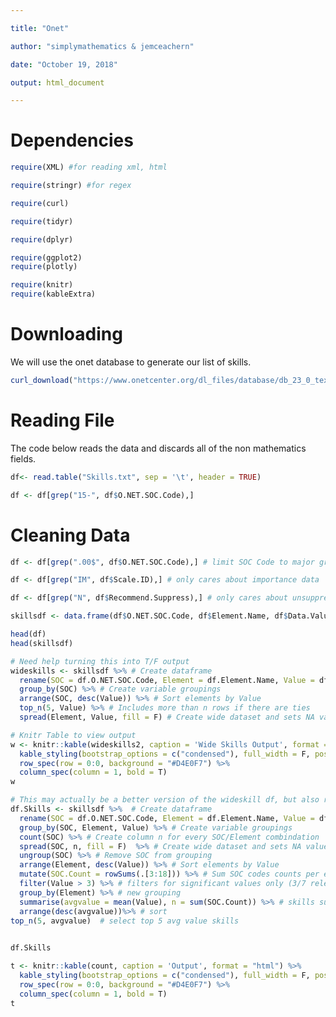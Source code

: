 ---

title: "Onet"

author: "simplymathematics & jemceachern"

date: "October 19, 2018"

output: html_document

---



# Dependencies



```{r}

require(XML) #for reading xml, html

require(stringr) #for regex

require(curl)

require(tidyr)

require(dplyr)

require(ggplot2)
require(plotly)

require(knitr)
require(kableExtra)

```



# Downloading

We will use the onet database to generate our list of skills.



```{r}

curl_download("https://www.onetcenter.org/dl_files/database/db_23_0_text/Skills.txt", "Skills.txt")

```

# Reading File

The code below reads the data and discards all of the non mathematics fields.

```{r}

df<- read.table("Skills.txt", sep = '\t', header = TRUE)

df <- df[grep("15-", df$O.NET.SOC.Code),]

```

# Cleaning Data

```{r}

df <- df[grep(".00$", df$O.NET.SOC.Code),] # limit SOC Code to major groups only

df <- df[grep("IM", df$Scale.ID),] # only cares about importance data

df <- df[grep("N", df$Recommend.Suppress),] # only cares about unsuppressed data

skillsdf <- data.frame(df$O.NET.SOC.Code, df$Element.Name, df$Data.Value) 

head(df)
head(skillsdf)
```


```{r}
# Need help turning this into T/F output
wideskills <- skillsdf %>% # Create dataframe
  rename(SOC = df.O.NET.SOC.Code, Element = df.Element.Name, Value = df.Data.Value) %>% # Rename columns
  group_by(SOC) %>% # Create variable groupings
  arrange(SOC, desc(Value)) %>% # Sort elements by Value
  top_n(5, Value) %>% # Includes more than n rows if there are ties
  spread(Element, Value, fill = F) # Create wide dataset and sets NA values to 0

# Knitr Table to view output
w <- knitr::kable(wideskills2, caption = 'Wide Skills Output', format = "html") %>%
  kable_styling(bootstrap_options = c("condensed"), full_width = F, position = "left") %>%
  row_spec(row = 0:0, background = "#D4E0F7") %>%
  column_spec(column = 1, bold = T) 
w

# This may actually be a better version of the wideskill df, but also requires assistance. 
df.Skills <- skillsdf %>%  # Create dataframe
  rename(SOC = df.O.NET.SOC.Code, Element = df.Element.Name, Value = df.Data.Value) %>% # Rename columns
  group_by(SOC, Element, Value) %>% # Create variable groupings
  count(SOC) %>% # Create column n for every SOC/Element combindation 
  spread(SOC, n, fill = F)  %>% # Create wide dataset and sets NA values to 0
  ungroup(SOC) %>% # Remove SOC from grouping
  arrange(Element, desc(Value)) %>% # Sort elements by Value
  mutate(SOC.Count = rowSums(.[3:18])) %>% # Sum SOC codes counts per element
  filter(Value > 3) %>% # filters for significant values only (3/7 relevance or more) 
  group_by(Element) %>% # new grouping 
  summarise(avgvalue = mean(Value), n = sum(SOC.Count)) %>% # skills summary 
  arrange(desc(avgvalue))%>% # sort
top_n(5, avgvalue)  # select top 5 avg value skills 
  

df.Skills

t <- knitr::kable(count, caption = 'Output', format = "html") %>%
  kable_styling(bootstrap_options = c("condensed"), full_width = F, position = "left") %>%
  row_spec(row = 0:0, background = "#D4E0F7") %>%
  column_spec(column = 1, bold = T) 
t

```


